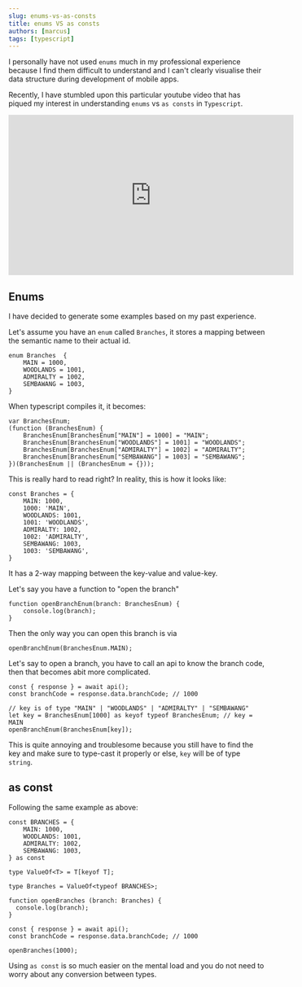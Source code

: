 ```yaml
---
slug: enums-vs-as-consts
title: enums VS as consts
authors: [marcus]
tags: [typescript]
---
```


I personally have not used `enums` much in my professional experience because I find them difficult to understand and I can't clearly visualise their data structure during development of mobile apps.

Recently, I have stumbled upon this particular youtube video that has piqued my interest in understanding `enums` vs `as consts` in `Typescript`.

<iframe
  width="560"
  height="315"
  src="https://www.youtube-nocookie.com/embed/jjMbPt_H3RQ"
  title="YouTube video player"
  frameborder="0"
  allow="accelerometer; autoplay; clipboard-write; encrypted-media; gyroscope; picture-in-picture"
  allowfullscreen
></iframe>

<!--truncate-->

## Enums

I have decided to generate some examples based on my past experience.

Let's assume you have an `enum` called `Branches`, it stores a mapping between the semantic name to their actual id.

```
enum Branches  {
    MAIN = 1000,
    WOODLANDS = 1001,
    ADMIRALTY = 1002,
    SEMBAWANG = 1003,
}
```

When typescript compiles it, it becomes:

```
var BranchesEnum;
(function (BranchesEnum) {
    BranchesEnum[BranchesEnum["MAIN"] = 1000] = "MAIN";
    BranchesEnum[BranchesEnum["WOODLANDS"] = 1001] = "WOODLANDS";
    BranchesEnum[BranchesEnum["ADMIRALTY"] = 1002] = "ADMIRALTY";
    BranchesEnum[BranchesEnum["SEMBAWANG"] = 1003] = "SEMBAWANG";
})(BranchesEnum || (BranchesEnum = {}));
```

This is really hard to read right? In reality, this is how it looks like:

```
const Branches = {
    MAIN: 1000,
    1000: 'MAIN',
    WOODLANDS: 1001,
    1001: 'WOODLANDS',
    ADMIRALTY: 1002,
    1002: 'ADMIRALTY',
    SEMBAWANG: 1003,
    1003: 'SEMBAWANG',
}
```

It has a 2-way mapping between the key-value and value-key.

Let's say you have a function to "open the branch"

```
function openBranchEnum(branch: BranchesEnum) {
    console.log(branch);
}
```

Then the only way you can open this branch is via

```
openBranchEnum(BranchesEnum.MAIN);
```

Let's say to open a branch, you have to call an api to know the branch code, then that becomes abit more complicated.

```
const { response } = await api();
const branchCode = response.data.branchCode; // 1000

// key is of type "MAIN" | "WOODLANDS" | "ADMIRALTY" | "SEMBAWANG"
let key = BranchesEnum[1000] as keyof typeof BranchesEnum; // key = MAIN
openBranchEnum(BranchesEnum[key]);
```

This is quite annoying and troublesome because you still have to find the key and make sure to type-cast it properly or else, `key` will be of type `string`.

## as const

Following the same example as above:

```
const BRANCHES = {
    MAIN: 1000,
    WOODLANDS: 1001,
    ADMIRALTY: 1002,
    SEMBAWANG: 1003,
} as const

type ValueOf<T> = T[keyof T];

type Branches = ValueOf<typeof BRANCHES>;

function openBranches (branch: Branches) {
  console.log(branch);
}

const { response } = await api();
const branchCode = response.data.branchCode; // 1000

openBranches(1000);
```

Using `as const` is so much easier on the mental load and you do not need to worry about any conversion between types.

